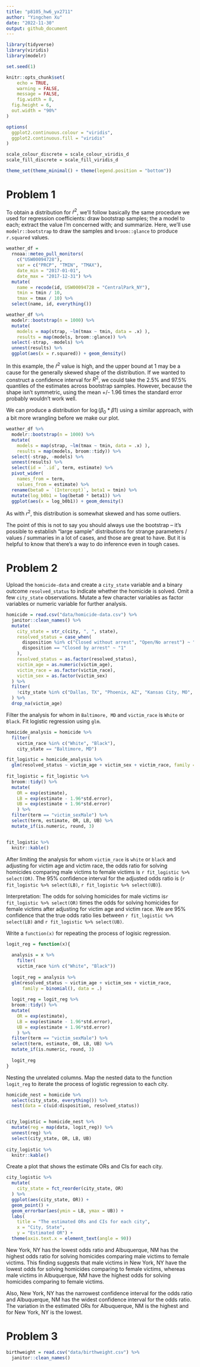 ```yaml
---
title: "p8105_hw6_yx2711"
author: "Yingchen Xu"
date: "2022-11-30"
output: github_document
---
```


```r
library(tidyverse)
library(viridis)
library(modelr)

set.seed(1)

knitr::opts_chunk$set(
	echo = TRUE,
	warning = FALSE,
	message = FALSE,
	fig.width = 8, 
  fig.height = 6,
  out.width = "90%"
)

options(
  ggplot2.continuous.colour = "viridis",
  ggplot2.continuous.fill = "viridis"
)

scale_colour_discrete = scale_colour_viridis_d
scale_fill_discrete = scale_fill_viridis_d

theme_set(theme_minimal() + theme(legend.position = "bottom"))
```


# Problem 1

To obtain a distribution for $\hat{r}^2$, we'll follow basically the same procedure we used for regression coefficients: draw bootstrap samples; the a model to each; extract the value I'm concerned with; and summarize. Here, we'll use `modelr::bootstrap` to draw the samples and `broom::glance` to produce `r.squared` values. 

```r
weather_df = 
  rnoaa::meteo_pull_monitors(
    c("USW00094728"),
    var = c("PRCP", "TMIN", "TMAX"), 
    date_min = "2017-01-01",
    date_max = "2017-12-31") %>%
  mutate(
    name = recode(id, USW00094728 = "CentralPark_NY"),
    tmin = tmin / 10,
    tmax = tmax / 10) %>%
  select(name, id, everything())
```


```r
weather_df %>% 
  modelr::bootstrap(n = 1000) %>% 
  mutate(
    models = map(strap, ~lm(tmax ~ tmin, data = .x) ),
    results = map(models, broom::glance)) %>% 
  select(-strap, -models) %>% 
  unnest(results) %>% 
  ggplot(aes(x = r.squared)) + geom_density()
```

In this example, the $\hat{r}^2$ value is high, and the upper bound at 1 may be a cause for the generally skewed shape of the distribution. If we wanted to construct a confidence interval for $R^2$, we could take the 2.5% and 97.5% quantiles of the estimates across bootstrap samples. However, because the shape isn't symmetric, using the mean +/- 1.96 times the standard error probably wouldn't work well.

We can produce a distribution for $\log(\beta_0 * \beta1)$ using a similar approach, with a bit more wrangling before we make our plot.

```r
weather_df %>% 
  modelr::bootstrap(n = 1000) %>% 
  mutate(
    models = map(strap, ~lm(tmax ~ tmin, data = .x) ),
    results = map(models, broom::tidy)) %>% 
  select(-strap, -models) %>% 
  unnest(results) %>% 
  select(id = `.id`, term, estimate) %>% 
  pivot_wider(
    names_from = term, 
    values_from = estimate) %>% 
  rename(beta0 = `(Intercept)`, beta1 = tmin) %>% 
  mutate(log_b0b1 = log(beta0 * beta1)) %>% 
  ggplot(aes(x = log_b0b1)) + geom_density()
```

As with $r^2$, this distribution is somewhat skewed and has some outliers. 

The point of this is not to say you should always use the bootstrap -- it's possible to establish "large sample" distributions for strange parameters / values / summaries in a lot of cases, and those are great to have. But it is helpful to know that there's a way to do inference even in tough cases. 



# Problem 2

Upload the `homicide-data` and create a `city_state` variable and a binary outcome `resolved_status` to indicate whether the homicide is solved. Omit a few `city_state` observations. Mutate a few character variables as factor variables or numeric variable for further analysis.
```r
homicide = read.csv("data/homicide-data.csv") %>% 
  janitor::clean_names() %>% 
  mutate(
    city_state = str_c(city, ", ", state),
    resolved_status = case_when(
      disposition %in% c("Closed without arrest", "Open/No arrest") ~ "0",
      disposition == "Closed by arrest" ~ "1"
    ),
    resolved_status = as.factor(resolved_status),
    victim_age = as.numeric(victim_age),
    victim_race = as.factor(victim_race),
    victim_sex = as.factor(victim_sex)
  ) %>% 
  filter(
    !city_state %in% c("Dallas, TX", "Phoenix, AZ", "Kansas City, MO", "Tulsa, AL")
  ) %>% 
  drop_na(victim_age)
```


Filter the analysis for whom in `Baltimore, MD` and `victim_race` is `White` or `Black`.
Fit logistic regression using `glm`.
```r
homicide_analysis = homicide %>% 
  filter(
    victim_race %in% c("White", "Black"),
    city_state == "Baltimore, MD")

fit_logistic = homicide_analysis %>% 
  glm(resolved_status ~ victim_age + victim_sex + victim_race, family = binomial(), data = .)
  
fit_logistic = fit_logistic %>% 
  broom::tidy() %>% 
  mutate(
    OR = exp(estimate),
    LB = exp(estimate - 1.96*std.error),
    UB = exp(estimate + 1.96*std.error)
    ) %>% 
  filter(term == "victim_sexMale") %>% 
  select(term, estimate, OR, LB, UB) %>% 
  mutate_if(is.numeric, round, 3)


fit_logistic %>% 
  knitr::kable()
```

After limiting the analysis for whom `victim_race` is `white` or `black` and adjusting for victim age and victim race, the odds ratio for solving homicides comparing male victims to female victims is `r fit_logistic %>% select(OR)`. The 95% confidence interval for the adjusted odds ratio is (`r fit_logistic %>% select(LB)`, `r fit_logistic %>% select(UB)`).

Interpretation: The odds for solving homicides for male victims is`r fit_logistic %>% select(OR)` times the odds for solving homicides for female victims after adjusting for victim age and victim race. We are 95% confidence that the true odds ratio lies between `r fit_logistic %>% select(LB)` and `r fit_logistic %>% select(UB)`.


Write a `function(x)` for repeating the process of logisic regression.
```r

logit_reg = function(x){
  
  analysis = x %>% 
    filter(
    victim_race %in% c("White", "Black"))
  
  logit_reg = analysis %>% 
  glm(resolved_status ~ victim_age + victim_sex + victim_race, 
      family = binomial(), data = .) 
  
  logit_reg = logit_reg %>% 
  broom::tidy() %>% 
  mutate(
    OR = exp(estimate),
    LB = exp(estimate - 1.96*std.error),
    UB = exp(estimate + 1.96*std.error)
    ) %>% 
  filter(term == "victim_sexMale") %>% 
  select(term, estimate, OR, LB, UB) %>% 
  mutate_if(is.numeric, round, 3)
  
  logit_reg
}
```


Nesting the unrelated columns.
Map the nested data to the function `logit_reg` to iterate the process of logistic regression to each city.
```r
homicide_nest = homicide %>%
  select(city_state, everything()) %>% 
  nest(data = c(uid:disposition, resolved_status))


city_logistic = homicide_nest %>% 
  mutate(reg = map(data, logit_reg)) %>% 
  unnest(reg) %>% 
  select(city_state, OR, LB, UB)
 
city_logistic %>% 
  knitr::kable()
```

Create a plot that shows the estimate ORs and CIs for each city.

```r
city_logistic %>% 
  mutate(
    city_state = fct_reorder(city_state, OR)
  ) %>% 
  ggplot(aes(city_state, OR)) + 
  geom_point() +
  geom_errorbar(aes(ymin = LB, ymax = UB)) +
  labs(
    title = "The estimated ORs and CIs for each city",
    x = "City, State",
    y = "Estimated OR") +
  theme(axis.text.x = element_text(angle = 90))
```

New York, NY has the lowest odds ratio and Albuquerque, NM has the highest odds ratio for solving homicides comparing male victims to female victims. This finding suggests that male victims in New York, NY have the lowest odds for solving homicides comparing to female victims, whereas male victims in Albuquerque, NM have the highest odds for solving homicides comparing to female victims.

Also, New York, NY has the narrowest confidence interval for the odds ratio and Albuquerque, NM has the widest confidence interval for the odds ratio. The variation in the estimated ORs for Albuquerque, NM is the highest and for New York, NY is the lowest.



# Problem 3
```r
birthweight = read.csv("data/birthweight.csv") %>% 
  janitor::clean_names()
```


